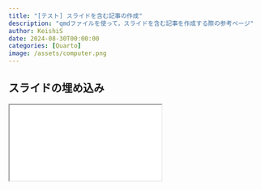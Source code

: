 ```yaml
---
title: "[テスト] スライドを含む記事の作成"
description: "qmdファイルを使って，スライドを含む記事を作成する際の参考ページ"
author: KeishiS
date: 2024-08-30T00:00:00
categories: [Quarto]
image: /assets/computer.png
---
```


## スライドの埋め込み

<div>

```{=html}
<iframe class="slide-deck" src="/slides/demo"></iframe>
```

</div>

